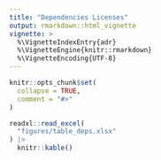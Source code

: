 ```yaml
---
title: "Dependencies Licenses"
output: rmarkdown::html_vignette
vignette: >
  %\VignetteIndexEntry{adr}
  %\VignetteEngine{knitr::rmarkdown}
  %\VignetteEncoding{UTF-8}
---
```


```r
knitr::opts_chunk$set(
  collapse = TRUE,
  comment = "#>"
)
```

```r
readxl::read_excel(
  "figures/table_deps.xlsx"
) |> 
  knitr::kable()
```

